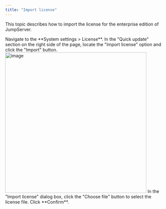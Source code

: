 ```yaml
---
title: "Import license"
---
```


This topic describes how to import the license for the enterprise edition of JumpServer.

<Steps>

<Step>
<Nav name="system-settings" />
</Step>

<Step>
Navigate to the **System settings > License**.
</Step>

<Step>
In the "Quick update" section on the right side of the page, locate the "Import license" option and click the "Import" button.
<Frame>
<img src="/images/docs/admin-guides/system-settings/license/import-license.png" alt="image" width="450"/>
</Frame>
</Step>

<Step>
In the "Import license" dialog box, click the "Choose file" button to select the license file.
</Step>

<Step>
Click **Confirm**.
</Step>

</Steps>